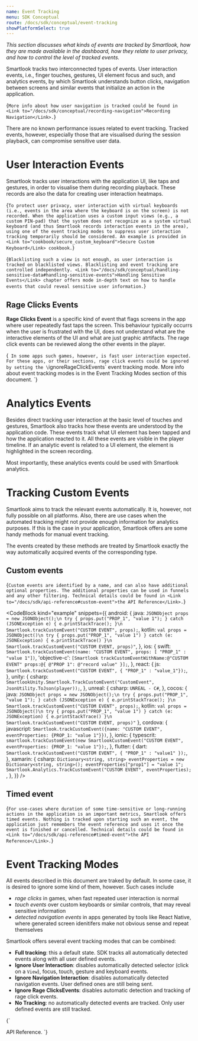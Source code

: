 ```yaml
---
name: Event Tracking
menu: SDK Conceptual
route: /docs/sdk/conceptual/event-tracking
showPlatformSelect: true
---
```



<Title>Event Tracking</Title>

*This section discusses what kinds of events are tracked by Smartlook, how they are made available in the dashboard, how they relate to user privacy, and how to control the level of tracked events.*

Smartlook tracks two interconnected types of events. User interaction events, i.e., finger touches, gestures, UI element focus and such, and analytics events, by which Smartlook understands button clicks, navigation between screens and similar events that initialize an action in the application.

<TextBlock kind="note">{`
More info about how user navigation is tracked could be found in <Link to="/docs/sdk/conceptual/recording-navigation">Recording Navigation</Link>.
`}</TextBlock>

There are no known performance issues related to event tracking. Tracked events, however, especially those that are visualised during the session playback, can compromise sensitive user data.

# User Interaction Events

Smartlook tracks user interactions with the application UI, like taps and gestures, in order to visualise them during recording playback. These records are also the data for creating user interaction heatmaps.

<TextBlock>{`
To protect user privacy, user interaction with virtual keyboards (i.e., events in the area where the keyboard is on the screen) is not recorded. When the application uses a custom input views (e.g., a custom PIN-pad) that the system does not recognize as a system virtual keyboard (and thus Smartlook records interaction events in the area), using one of the event tracking modes to suppress user interaction tracking temporarily should be considered. An example is provided in <Link to="cookbook/secure_custom_keyboard">Secure Custom Keyboard</Link> cookbook.
`}</TextBlock>

<TextBlock kind="important">{`
Blacklisting such a view is not enough, as user interaction is tracked on blacklisted views. Blacklisting and event tracking are controlled independently. <Link to="/docs/sdk/conceptual/handling-sensitive-data#handling-sensitive-events">Handling Sensitive Events</Link> chapter offers mode in-depth text on how to handle events that could reveal sensitive user information.
`}</TextBlock>

## Rage Clicks Events

**Rage Clicks Event** is a specific kind of event that flags screens in the app where user repeatedly fast taps the screen. This behaviour typically occurrs when the user is frustrated with the UI, does not understand what are the interactive elements of the UI and what are just graphic atrtifacts. The rage click events can be reviewed along the other events in the player.

<TextBlock kind="note">{`
In some apps such games, however, is fast user interaction expected. For these apps, or their sections, rage click events could be ignored by setting the \`ignoreRageClickEvents\` event tracking mode. More info about event tracking modes is in the <Link to="#event-tracking-modes">Event Tracking Modes</Link> section of this document.
`}</TextBlock>


# Analytics Events

Besides direct tracking user interaction at the basic level of touches and gestures, Smartlook also tracks how these events are understood by the application code. These events track what UI element has been tapped and how the application reacted to it. All these events are visible in the player timeline. If an analytic event is related to a UI element, the element is highlighted in the screen recording.

Most importantly, these analytics events could be used with Smartlook analytics.

# Tracking Custom Events

Smartlook aims to track the relevant events automatically. It is, however, not fully possible on all platforms. Also, there are use cases when the automated tracking might not provide enough information for analytics purposes. If this is the case in your application, Smartlook offers are some handy methods for manual event tracking.

The events created by these methods are treated by Smartlook exactly the way automatically acquired events of the corresponding type.

## Custom events

<TextBlock>{`
Custom events are identified by a name, and can also have additional optional properties. The additional properties can be used in funnels and any other filtering. Technical details could be found in <Link to="/docs/sdk/api-reference#custom-event">the API Reference</Link>.
`}</TextBlock>

<CodeBlock kind="example"
  snippets={{
    android: {
      java: `
JSONObject props = new JSONObject();\n
try {
    props.put("PROP_1", "value 1");
} catch (JSONException e) {
    e.printStackTrace();
}\n
Smartlook.trackCustomEvent("CUSTOM EVENT", props);
      `,
    kotlin: `
val props = JSONObject()\n
try {
  props.put("PROP_1", "value 1")
} catch (e: JSONException) {
    e.printStackTrace()
}\n
Smartlook.trackCustomEvent("CUSTOM EVENT, props)"
      `,
    },
    ios: {
      swift: `
Smartlook.trackCustomEvent(name: "CUSTOM EVENT", props: [ "PROP_1" : "value 1"])
      `,
      'objective-c': `
[Smartlook trackCustomEventWithName:@"CUSTOM EVENT" props:@{ @"PROP 1": @"record value" }];
      `,
    },
    react: {
      js: `
Smartlook.trackCustomEvent("CUSTOM EVENT", { "PROP_1" : "value_1"});
`,
    },
    unity: {
      csharp: `
SmartlookUnity.Smartlook.TrackCustomEvent("CustomEvent", JsonUtility.ToJson(player));
`,
    },
    unreal: {
      csharp: `
UNREAL - C#
      `,
    },
    cocos: {
      java: `
JSONObject props = new JSONObject();\n
try {
    props.put("PROP_1", "value 1");
} catch (JSONException e) {
    e.printStackTrace();
}\n
Smartlook.trackCustomEvent("CUSTOM EVENT", props);
      `,
      kotlin: `
val props = JSONObject()\n
try {
  props.put("PROP_1", "value 1")
} catch (e: JSONException) {
    e.printStackTrace()
}\n
Smartlook.trackCustomEvent("CUSTOM EVENT, props)"
      `
   },
   cordova: {
      javascript: `
Smartlook.trackCustomEvent({name: "CUSTOM EVENT", eventProperties: {PROP_1: "value 1"}})
    `,
    },
    ionic: {
      typescrit: `
smartlook.trackCustomEvent(new SmartlookCustomEvent("CUSTOM EVENT", eventProperties: {PROP_1: "value 1"});
      `,
    },
   flutter: {
      dart: `
Smartlook.trackCustomEvent("CUSTOM EVENT", { "PROP_1" : "value1" });
   `,
   },
xamarin: {
      csharp: `
Dictionary<string, string> eventProperties = new Dictionary<string, string>();
eventProperties["prop1"] = "value 1";
Smartlook.Analytics.TrackCustomEvent("CUSTOM EVENT", eventProperties);      
`,
    },
  }}
/>


## Timed event

<TextBlock>{`
For use-cases where duration of some time-sensitive or long-running actions in the application is an important metrics, Smartlook offers timed events. Nothing is tracked upon starting such an event, the application just remembers the event reference and uses it once the event is finished or cancelled. Technical details could be found in <Link to="/docs/sdk/api-reference#timed-event">the API Reference</Link>.
`}</TextBlock>

# Event Tracking Modes

All events described in this document are traked by default. In some case, it is desired to ignore some kind of them, however. Such cases include

- *rage clicks* in games, when fast repeated user interaction is normal
- *touch events* over custom keyboards or similar controls, that may reveal sensitive information
- *detected navigation events* in apps generated by tools like React Native, where generated screen idenitifers make not obvious sense and repeat themselves

Smartlook offers several event tracking modes that can be combined:

* **Full tracking**: this a default state. SDK tracks all automatically detected events along with all user defined events.
* **Ignore User Interaction**: disables automatically detected selector (click on a `View`), focus, touch, gesture and keyboard events.
* **Ignore Navigation Interaction**: disables automatically detected navigation events. User defined ones are still being sent.
* **Ignore Rage ClicksEvents**: disables automatic detection and tracking of rage click events.
* **No Tracking**: no automatically detected events are tracked. Only user defined events are still tracked.

<TextBlock>{`
<Link to="/docs/sdk/api-reference#event-tracking-modes">API Reference</Link>.
`}</TextBlock>